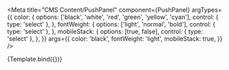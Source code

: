 
<Meta
  title="CMS Content/PushPanel"
  component={PushPanel}
  argTypes={{
    color: {
      options: ['black', 'white', 'red', 'green', 'yellow', 'cyan'],
      control: { type: 'select' },
    },
    fontWeight: {
      options: ['light', 'normal', 'bold'],
      control: { type: 'select' },
    },
    mobileStack: {
      options: [true, false],
      control: { type: 'select' },
    },
  }}
  args={{
    color: 'black',
    fontWeight: 'light',
    mobileStack: true,
  }}
/>


<Canvas>
  <Story name="Default">{Template.bind({})}</Story>
</Canvas>
